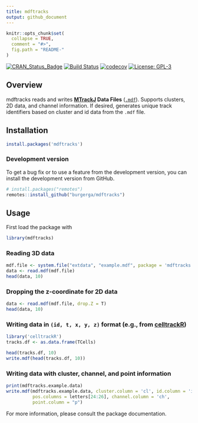 ```yaml
---
title: mdftracks
output: github_document
---
```


<!-- README.md is generated from README.Rmd. Please edit that file -->

```r
knitr::opts_chunk$set(
  collapse = TRUE,
  comment = "#>",
  fig.path = "README-"
)
```

[![CRAN_Status_Badge](http://www.r-pkg.org/badges/version/mdftracks)](https://cran.r-project.org/package=mdftracks)
[![Build Status](https://travis-ci.org/burgerga/mdftracks.svg?branch=master)](https://travis-ci.org/burgerga/mdftracks)
[![codecov](https://codecov.io/gh/burgerga/mdftracks/branch/master/graph/badge.svg)](https://codecov.io/gh/burgerga/mdftracks)
[![License: GPL-3](https://img.shields.io/badge/license-GPL--3-blue.svg)](http://www.gnu.org/licenses/gpl-3.0)

## Overview

mdftracks reads and writes **[MTrackJ](https://imagescience.org/meijering/software/mtrackj/) Data Files** ([`.mdf`](https://imagescience.org/meijering/software/mtrackj/format/)).
Supports clusters, 2D data, and channel information. If desired, generates
unique track identifiers based on cluster and id data from the `.mdf` file.

## Installation

```r
install.packages('mdftracks')
```

### Development version

To get a bug fix or to use a feature from the development version, you can install the development version from GitHub.

```r
# install.packages("remotes")
remotes::install_github("burgerga/mdftracks")

```


## Usage

First load the package with 
```r
library(mdftracks)
```

### Reading 3D data

```r
mdf.file <- system.file("extdata", "example.mdf", package = 'mdftracks')
data <- read.mdf(mdf.file)
head(data, 10)
```

### Dropping the z-coordinate for 2D data

```r
data <- read.mdf(mdf.file, drop.Z = T)
head(data, 10)
```

### Writing data in `(id, t, x, y, z)` format (e.g., from [celltrackR](https://github.com/ingewortel/celltrackR))

```r
library('celltrackR')
tracks.df <- as.data.frame(TCells)
```

```r
head(tracks.df, 10)
write.mdf(head(tracks.df, 10))
```

### Writing data with cluster, channel, and point information

```r
print(mdftracks.example.data)
write.mdf(mdftracks.example.data, cluster.column = 'cl', id.column = 'id',  
          pos.columns = letters[24:26], channel.column = 'ch', 
          point.column = "p")
```

For more information, please consult the package documentation.

